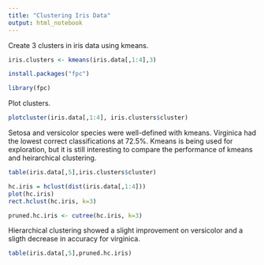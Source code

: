 ```yaml
---
title: "Clustering Iris Data"
output: html_notebook
---
```


Create 3 clusters in iris data using kmeans.

```r
iris.clusters <- kmeans(iris.data[,1:4],3)
```

```r
install.packages("fpc")
```

```r
library(fpc)
```

Plot clusters.

```r
plotcluster(iris.data[,1:4], iris.clusters$cluster)

```
Setosa and versicolor species were well-defined with kmeans. Virginica had the lowest correct classifications at 72.5%. Kmeans is being used for exploration, but it is still interesting to compare the performance of kmeans and heirarchical clustering.

```r
table(iris.data[,5],iris.clusters$cluster)
```

```r
hc.iris = hclust(dist(iris.data[,1:4]))
plot(hc.iris)
rect.hclust(hc.iris, k=3)

```





```r
pruned.hc.iris <- cutree(hc.iris, k=3)
```
Hierarchical clustering showed a slight improvement on versicolor and a sligth decrease in accuracy for virginica.
```r
table(iris.data[,5],pruned.hc.iris)
```

